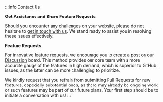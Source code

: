 
:::info Contact Us

**Get Assistance and Share Feature Requests**

Should you encounter any challenges on your website, please do not hesitate to [get in touch with us](mailto:chemotion-labimotion@lists.kit.edu). We stand ready to assist you in resolving these issues effectively.

**Feature Requests**

For innovative feature requests, we encourage you to create a post on our [Discussion](https://github.com/LabIMotion/labimotion/discussions) board. This method provides our core team with a more accurate gauge of the features in high demand, which is superior to GitHub issues, as the latter can be more challenging to prioritize.

We kindly request that you refrain from submitting Pull Requests for new features, especially substantial ones, as there may already be ongoing work or such features may be part of our future plans. Your first step should be to initiate a conversation with us!
:::
